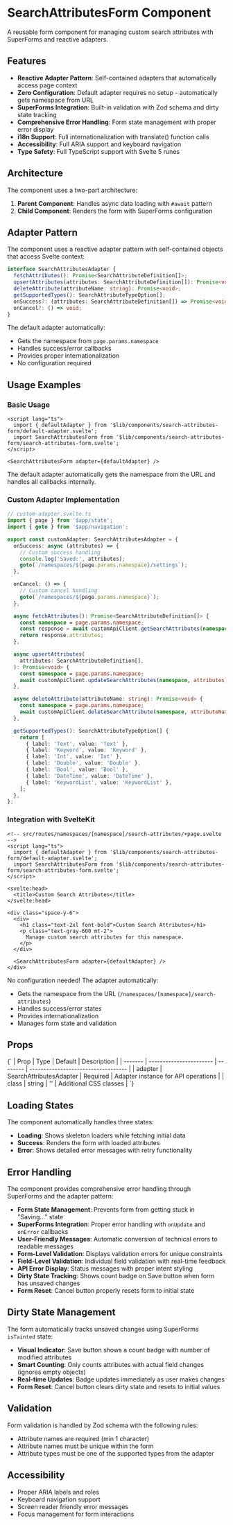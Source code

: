 

<Meta of={SearchAttributesForm} />

# SearchAttributesForm Component

A reusable form component for managing custom search attributes with SuperForms and reactive adapters.

## Features

- **Reactive Adapter Pattern**: Self-contained adapters that automatically access page context
- **Zero Configuration**: Default adapter requires no setup - automatically gets namespace from URL
- **SuperForms Integration**: Built-in validation with Zod schema and dirty state tracking
- **Comprehensive Error Handling**: Form state management with proper error display
- **i18n Support**: Full internationalization with translate() function calls
- **Accessibility**: Full ARIA support and keyboard navigation
- **Type Safety**: Full TypeScript support with Svelte 5 runes

## Architecture

The component uses a two-part architecture:

1. **Parent Component**: Handles async data loading with `#await` pattern
2. **Child Component**: Renders the form with SuperForms configuration

## Adapter Pattern

The component uses a reactive adapter pattern with self-contained objects that access Svelte context:

```typescript
interface SearchAttributesAdapter {
  fetchAttributes(): Promise<SearchAttributeDefinition[]>;
  upsertAttributes(attributes: SearchAttributeDefinition[]): Promise<void>;
  deleteAttribute(attributeName: string): Promise<void>;
  getSupportedTypes(): SearchAttributeTypeOption[];
  onSuccess?: (attributes: SearchAttributeDefinition[]) => Promise<void>;
  onCancel?: () => void;
}
```

The default adapter automatically:

- Gets the namespace from `page.params.namespace`
- Handles success/error callbacks
- Provides proper internationalization
- No configuration required

## Usage Examples

### Basic Usage

```svelte
<script lang="ts">
  import { defaultAdapter } from '$lib/components/search-attributes-form/default-adapter.svelte';
  import SearchAttributesForm from '$lib/components/search-attributes-form/search-attributes-form.svelte';
</script>

<SearchAttributesForm adapter={defaultAdapter} />
```

The default adapter automatically gets the namespace from the URL and handles all callbacks internally.

### Custom Adapter Implementation

```typescript
// custom-adapter.svelte.ts
import { page } from '$app/state';
import { goto } from '$app/navigation';

export const customAdapter: SearchAttributesAdapter = {
  onSuccess: async (attributes) => {
    // Custom success handling
    console.log('Saved:', attributes);
    goto(`/namespaces/${page.params.namespace}/settings`);
  },

  onCancel: () => {
    // Custom cancel handling
    goto(`/namespaces/${page.params.namespace}`);
  },

  async fetchAttributes(): Promise<SearchAttributeDefinition[]> {
    const namespace = page.params.namespace;
    const response = await customApiClient.getSearchAttributes(namespace);
    return response.attributes;
  },

  async upsertAttributes(
    attributes: SearchAttributeDefinition[],
  ): Promise<void> {
    const namespace = page.params.namespace;
    await customApiClient.updateSearchAttributes(namespace, attributes);
  },

  async deleteAttribute(attributeName: string): Promise<void> {
    const namespace = page.params.namespace;
    await customApiClient.deleteSearchAttribute(namespace, attributeName);
  },

  getSupportedTypes(): SearchAttributeTypeOption[] {
    return [
      { label: 'Text', value: 'Text' },
      { label: 'Keyword', value: 'Keyword' },
      { label: 'Int', value: 'Int' },
      { label: 'Double', value: 'Double' },
      { label: 'Bool', value: 'Bool' },
      { label: 'DateTime', value: 'DateTime' },
      { label: 'KeywordList', value: 'KeywordList' },
    ];
  },
};
```

### Integration with SvelteKit

```svelte
<!-- src/routes/namespaces/[namespace]/search-attributes/+page.svelte -->
<script lang="ts">
  import { defaultAdapter } from '$lib/components/search-attributes-form/default-adapter.svelte';
  import SearchAttributesForm from '$lib/components/search-attributes-form/search-attributes-form.svelte';
</script>

<svelte:head>
  <title>Custom Search Attributes</title>
</svelte:head>

<div class="space-y-6">
  <div>
    <h1 class="text-2xl font-bold">Custom Search Attributes</h1>
    <p class="text-gray-600 mt-2">
      Manage custom search attributes for this namespace.
    </p>
  </div>

  <SearchAttributesForm adapter={defaultAdapter} />
</div>
```

No configuration needed! The adapter automatically:

- Gets the namespace from the URL (`/namespaces/[namespace]/search-attributes`)
- Handles success/error states
- Provides internationalization
- Manages form state and validation

## Props

<Markdown>
  {`
| Prop    | Type                    | Default  | Description                         |
| ------- | ----------------------- | -------- | ----------------------------------- |
| adapter | SearchAttributesAdapter | Required | Adapter instance for API operations |
| class   | string                  | ''       | Additional CSS classes              |
  `}
</Markdown>

## Loading States

The component automatically handles three states:

- **Loading**: Shows skeleton loaders while fetching initial data
- **Success**: Renders the form with loaded attributes
- **Error**: Shows detailed error messages with retry functionality

## Error Handling

The component provides comprehensive error handling through SuperForms and the adapter pattern:

- **Form State Management**: Prevents form from getting stuck in "Saving..." state
- **SuperForms Integration**: Proper error handling with `onUpdate` and `onError` callbacks
- **User-Friendly Messages**: Automatic conversion of technical errors to readable messages
- **Form-Level Validation**: Displays validation errors for unique constraints
- **Field-Level Validation**: Individual field validation with real-time feedback
- **API Error Display**: Status messages with proper intent styling
- **Dirty State Tracking**: Shows count badge on Save button when form has unsaved changes
- **Form Reset**: Cancel button properly resets form to initial state

## Dirty State Management

The form automatically tracks unsaved changes using SuperForms `isTainted` state:

- **Visual Indicator**: Save button shows a count badge with number of modified attributes
- **Smart Counting**: Only counts attributes with actual field changes (ignores empty objects)
- **Real-time Updates**: Badge updates immediately as user makes changes
- **Form Reset**: Cancel button clears dirty state and resets to initial values

## Validation

Form validation is handled by Zod schema with the following rules:

- Attribute names are required (min 1 character)
- Attribute names must be unique within the form
- Attribute types must be one of the supported types from the adapter

## Accessibility

- Proper ARIA labels and roles
- Keyboard navigation support
- Screen reader friendly error messages
- Focus management for form interactions
